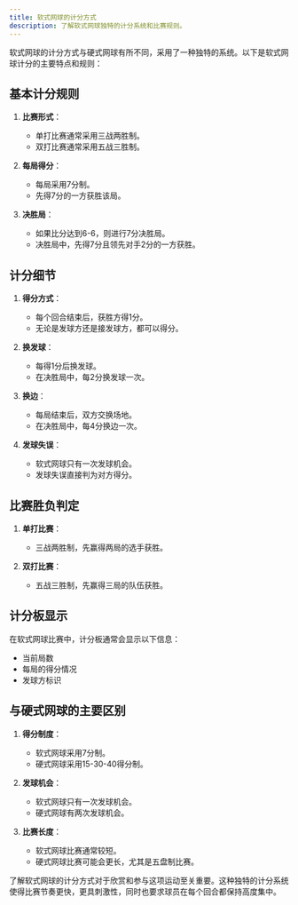 ```yaml
---
title: 软式网球的计分方式
description: 了解软式网球独特的计分系统和比赛规则。
---
```


软式网球的计分方式与硬式网球有所不同，采用了一种独特的系统。以下是软式网球计分的主要特点和规则：

## 基本计分规则

1. **比赛形式**：
   - 单打比赛通常采用三战两胜制。
   - 双打比赛通常采用五战三胜制。

2. **每局得分**：
   - 每局采用7分制。
   - 先得7分的一方获胜该局。

3. **决胜局**：
   - 如果比分达到6-6，则进行7分决胜局。
   - 决胜局中，先得7分且领先对手2分的一方获胜。

## 计分细节

1. **得分方式**：
   - 每个回合结束后，获胜方得1分。
   - 无论是发球方还是接发球方，都可以得分。

2. **换发球**：
   - 每得1分后换发球。
   - 在决胜局中，每2分换发球一次。

3. **换边**：
   - 每局结束后，双方交换场地。
   - 在决胜局中，每4分换边一次。

4. **发球失误**：
   - 软式网球只有一次发球机会。
   - 发球失误直接判为对方得分。

## 比赛胜负判定

1. **单打比赛**：
   - 三战两胜制，先赢得两局的选手获胜。

2. **双打比赛**：
   - 五战三胜制，先赢得三局的队伍获胜。

## 计分板显示

在软式网球比赛中，计分板通常会显示以下信息：

- 当前局数
- 每局的得分情况
- 发球方标识

## 与硬式网球的主要区别

1. **得分制度**：
   - 软式网球采用7分制。
   - 硬式网球采用15-30-40得分制。

2. **发球机会**：
   - 软式网球只有一次发球机会。
   - 硬式网球有两次发球机会。

3. **比赛长度**：
   - 软式网球比赛通常较短。
   - 硬式网球比赛可能会更长，尤其是五盘制比赛。

了解软式网球的计分方式对于欣赏和参与这项运动至关重要。这种独特的计分系统使得比赛节奏更快，更具刺激性，同时也要求球员在每个回合都保持高度集中。
